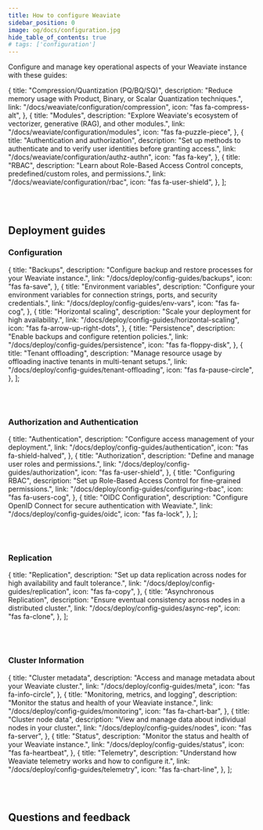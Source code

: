 ```yaml
---
title: How to configure Weaviate
sidebar_position: 0
image: og/docs/configuration.jpg
hide_table_of_contents: true
# tags: ['configuration']
---
```


Configure and manage key operational aspects of your Weaviate instance with these guides:


  {
    title: "Compression/Quantization (PQ/BQ/SQ)",
    description:
      "Reduce memory usage with Product, Binary, or Scalar Quantization techniques.",
    link: "/docs/weaviate/configuration/compression",
    icon: "fas fa-compress-alt",
  },
  {
    title: "Modules",
    description:
      "Explore Weaviate's ecosystem of vectorizer, generative (RAG), and other modules.",
    link: "/docs/weaviate/configuration/modules",
    icon: "fas fa-puzzle-piece",
  },
  {
    title: "Authentication and authorization",
    description:
      "Set up methods to authenticate and to verify user identities before granting access.",
    link: "/docs/weaviate/configuration/authz-authn",
    icon: "fas fa-key",
  },
  {
    title: "RBAC",
    description:
      "Learn about Role-Based Access Control concepts, predefined/custom roles, and permissions.",
    link: "/docs/weaviate/configuration/rbac",
    icon: "fas fa-user-shield",
  },
];

<br />
<CardsSection items={configOpsData} />
<br />

## Deployment guides

### Configuration

  {
    title: "Backups",
    description:
      "Configure backup and restore processes for your Weaviate instance.",
    link: "/docs/deploy/config-guides/backups",
    icon: "fas fa-save",
  },
  {
    title: "Environment variables",
    description:
      "Configure your environment variables for connection strings, ports, and security credentials.",
    link: "/docs/deploy/config-guides/env-vars",
    icon: "fas fa-cog",
  },
  {
    title: "Horizontal scaling",
    description: "Scale your deployment for high availability.",
    link: "/docs/deploy/config-guides/horizontal-scaling",
    icon: "fas fa-arrow-up-right-dots",
  },
  {
    title: "Persistence",
    description: "Enable backups and configure retention policies.",
    link: "/docs/deploy/config-guides/persistence",
    icon: "fas fa-floppy-disk",
  },
  {
    title: "Tenant offloading",
    description:
      "Manage resource usage by offloading inactive tenants in multi-tenant setups.",
    link: "/docs/deploy/config-guides/tenant-offloading",
    icon: "fas fa-pause-circle",
  },
];

<br />
<CardsSection items={configurationData} />
<br />

### Authorization and Authentication

  {
    title: "Authentication",
    description: "Configure access management of your deployment.",
    link: "/docs/deploy/config-guides/authentication",
    icon: "fas fa-shield-halved",
  },
  {
    title: "Authorization",
    description: "Define and manage user roles and permissions.",
    link: "/docs/deploy/config-guides/authorization",
    icon: "fas fa-user-shield",
  },
  {
    title: "Configuring RBAC",
    description:
      "Set up Role-Based Access Control for fine-grained permissions.",
    link: "/docs/deploy/config-guides/configuring-rbac",
    icon: "fas fa-users-cog",
  },
  {
    title: "OIDC Configuration",
    description:
      "Configure OpenID Connect for secure authentication with Weaviate.",
    link: "/docs/deploy/config-guides/oidc",
    icon: "fas fa-lock",
  },
];

<br />
<CardsSection items={authData} />
<br />

### Replication

  {
    title: "Replication",
    description:
      "Set up data replication across nodes for high availability and fault tolerance.",
    link: "/docs/deploy/config-guides/replication",
    icon: "fas fa-copy",
  },
  {
    title: "Asynchronous Replication",
    description:
      "Ensure eventual consistency across nodes in a distributed cluster.",
    link: "/docs/deploy/config-guides/async-rep",
    icon: "fas fa-clone",
  },
];

<br />
<CardsSection items={replicationData} />
<br />

### Cluster Information

  {
    title: "Cluster metadata",
    description: "Access and manage metadata about your Weaviate cluster.",
    link: "/docs/deploy/config-guides/meta",
    icon: "fas fa-info-circle",
  },
  {
    title: "Monitoring, metrics, and logging",
    description: "Monitor the status and health of your Weaviate instance.",
    link: "/docs/deploy/config-guides/monitoring",
    icon: "fas fa-chart-bar",
  },
  {
    title: "Cluster node data",
    description: "View and manage data about individual nodes in your cluster.",
    link: "/docs/deploy/config-guides/nodes",
    icon: "fas fa-server",
  },
  {
    title: "Status",
    description: "Monitor the status and health of your Weaviate instance.",
    link: "/docs/deploy/config-guides/status",
    icon: "fas fa-heartbeat",
  },
  {
    title: "Telemetry",
    description:
      "Understand how Weaviate telemetry works and how to configure it.",
    link: "/docs/deploy/config-guides/telemetry",
    icon: "fas fa-chart-line",
  },
];

<br />
<CardsSection items={clusterInfoData} />
<br />

## Questions and feedback


<DocsFeedback />
